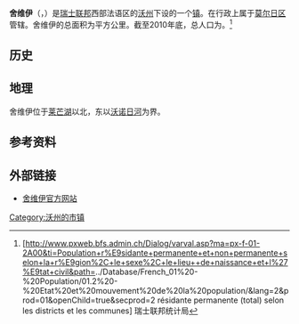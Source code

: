 {{地图误译/法语U2|issue=舍维利}}
{{noteTA|G1=瑞士地名}}
{{瑞士市镇信息框
 | 市镇名称= 舍维伊
 | 原文名称             = {{lang|fr|Chevilly}}
 | 图片                = Chevilly.jpg
 | 纹章 = Chevilly-coat of arms.svg
 | 语言                   = [[法语|法语]]
 | 所属州               = 沃州
 | iso-code-region = 
 | 所属区               = [[莫尔日区|莫尔日区]]
 | lat_d=46|lat_m=39|lat_NS=N|long_d=6|long_m=28|long_EW=E
 | 邮政编码        = 1316
 | 市镇代码        = 5476
 | 面积                 = {{smn|3.87|5|100}}
 | 平均海拔        =  577
 | 人口               = {{smn|245|6}}
 | 主页  = www.chevilly.ch
 | 市镇长           = Jean-François Braissant
 | 相邻市镇             = 
 | 友好城市             = 
|地图文件             = Karte Gemeinde Chevilly 2011.png
|}}
'''舍维伊'''（{{lang-fr|Chevilly}}，{{IPA-fr|ʃəviji|-|LL-Q150 (fra)-Eihel-Chevilly.wav}}）是[[瑞士联邦|瑞士联邦]]西部法语区的[[沃州|沃州]]下设的一个[[瑞士市镇|镇]]。在行政上属于[[莫尔日区|莫尔日区]]管辖。舍维伊的总面积为{{smn|3.87|5|100}}平方公里。截至2010年底，总人口为{{smn|245|6}}。<ref>{{fr}}[http://www.pxweb.bfs.admin.ch/Dialog/varval.asp?ma=px-f-01-2A00&ti=Population+r%E9sidante+permanente+et+non+permanente+selon+la+r%E9gion%2C+le+sexe%2C+le+lieu++de+naissance+et+l%27%E9tat+civil&path=../Database/French_01%20-%20Population/01.2%20-%20Etat%20et%20mouvement%20de%20la%20population/&lang=2&prod=01&openChild=true&secprod=2 résidante permanente (total) selon les districts et les communes]{{dead link|date=2018年1月 |bot=InternetArchiveBot |fix-attempted=yes }} 瑞士联邦统计局</ref>

==历史==

==地理==
舍维伊位于[[莱芒湖|莱芒湖]]以北，东以[[沃诺日河|沃诺日河]]为界。

==参考资料==
{{reflist}}

==外部链接==
*{{fr}}[http://www.chevilly.ch 舍维伊官方网站]

{{DEFAULTSORT:Chevilly}}
{{沃州莫尔日区行政区划}}
[[Category:沃州的市镇|Category:沃州的市镇]]